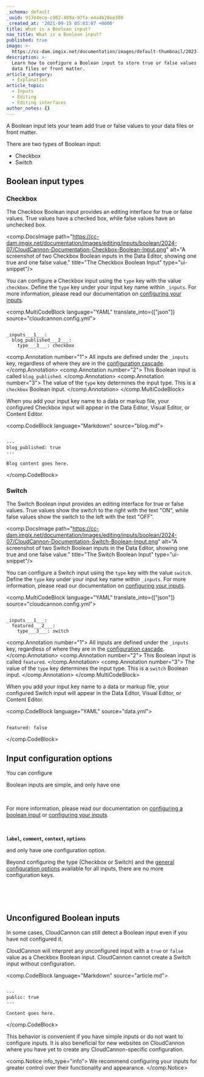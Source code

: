 ```yaml
---
_schema: default
_uuid: 917e4ece-c982-489a-97fa-e4a4b20ee380
_created_at: '2021-09-15 05:03:07 +0000'
title: What is a Boolean input?
nav_title: What is a Boolean input?
published: true
image: >-
  https://cc-dam.imgix.net/documentation/images/default-thumbnail/2023-Q4/CloudCannon-Documentation-Thumbnail.png
description: >-
  Learn how to configure a Boolean input to store true or false values in your
  data files or front matter.
article_category:
  - Explanation
article_topic:
  - Inputs
  - Editing
  - Editing interfaces
author_notes: {}
---
```

A Boolean input lets your team add true or false values to your data files or front matter.

There are two types of Boolean input:

* Checkbox
* Switch

## Boolean input types

### Checkbox

The Checkbox Boolean input provides an editing interface for true or false values. True values have a checked box, while false values have an unchecked box.

<comp.DocsImage path="https://cc-dam.imgix.net/documentation/images/editing/inputs/boolean/2024-07/CloudCannon-Documentation-Checkbox-Boolean-Input.png" alt="A screenshot of two Checkbox Boolean inputs in the Data Editor, showing one true and one false value." title="The Checkbox Boolean Input" type="ui-snippet"/>

You can configure a Checkbox input using the `type` key with the value `checkbox`. Define the `type` key under your input key name within `_inputs`. For more information, please read our documentation on [configuring your inputs](/documentation/articles/configure-your-inputs/).

<comp.MultiCodeBlock language="YAML" translate_into={["json"]} source="cloudcannon.config.yml">
```

_inputs___1___:
  blog_published___2___:
    type___3___: checkbox

```
<comp.Annotation number="1">
  All inputs are defined under the `_inputs` key, regardless of where they are in the [configuration cascade](/documentation/articles/using-the-configuration-cascade/).
</comp.Annotation>
<comp.Annotation number="2">
  This Boolean input is called `blog_published`.
</comp.Annotation>
<comp.Annotation number="3">
  The value of the `type` key determines the input type. This is a `checkbox` Boolean input.
</comp.Annotation>
</comp.MultiCodeBlock>

When you add your input key name to a data or markup file, your configured Checkbox input will appear in the Data Editor, Visual Editor, or Content Editor.

<comp.CodeBlock language="Markdown" source="blog.md">
```

---
blog_published: true
---

Blog content goes here.

```
</comp.CodeBlock>

### Switch

The Switch Boolean input provides an editing interface for true or false values. True values show the switch to the right with the text "ON", while false values show the switch to the left with the text "OFF".

<comp.DocsImage path="https://cc-dam.imgix.net/documentation/images/editing/inputs/boolean/2024-07/CloudCannon-Documentation-Switch-Boolean-Input.png" alt="A screenshot of two Switch Boolean inputs in the Data Editor, showing one true and one false value." title="The Switch Boolean Input" type="ui-snippet"/>

You can configure a Switch input using the `type` key with the value `switch`. Define the `type` key under your input key name within `_inputs`. For more information, please read our documentation on [configuring your inputs](/documentation/articles/configure-your-inputs/).

<comp.MultiCodeBlock language="YAML" translate_into={["json"]} source="cloudcannon.config.yml">
```

_inputs___1___:
  featured___2___:
    type___3___: switch

```
<comp.Annotation number="1">
  All inputs are defined under the `_inputs` key, regardless of where they are in the [configuration cascade](/documentation/articles/using-the-configuration-cascade/).
</comp.Annotation>
<comp.Annotation number="2">
  This Boolean input is called `featured`.
</comp.Annotation>
<comp.Annotation number="3">
  The value of the `type` key determines the input type. This is a `switch` Boolean input.
</comp.Annotation>
</comp.MultiCodeBlock>

When you add your input key name to a data or markup file, your configured Switch input will appear in the Data Editor, Visual Editor, or Content Editor.

<comp.CodeBlock language="YAML" source="data.yml">
```

featured: false

```
</comp.CodeBlock>

## Input configuration options

You can configure

Boolean inputs are simple, and only have one

&nbsp;

For more information, please read our documentation on [configuring a boolean input](/documentation/articles/configure-a-boolean-input/) or [configuring your inputs](/documentation/articles/configure-your-inputs/).

&nbsp;

**`label`, `comment`, `context`, `options`**

and only have one configuration option.

Beyond configuring the type (Checkbox or Switch) and the [general configuration options](/documentation/articles/configure-your-inputs/) available for all inputs, there are no more configuration keys.

&nbsp;

&nbsp;

## Unconfigured Boolean inputs

In some cases, CloudCannon can still detect a Boolean input even if you have not configured it.

CloudCannon will interpret any unconfigured input with a `true` or `false` value as a Checkbox Boolean input. CloudCannon cannot create a Switch input without configuration.

<comp.CodeBlock language="Markdown" source="article.md">
```

---
public: true
---

Content goes here.

```
</comp.CodeBlock>

This behavior is convenient if you have simple inputs or do not want to configure inputs. It is also beneficial for new websites on CloudCannon where you have yet to create any CloudCannon-specific configuration.

<comp.Notice info_type="info">
  We recommend configuring your inputs for greater control over their functionality and appearance.
</comp.Notice>